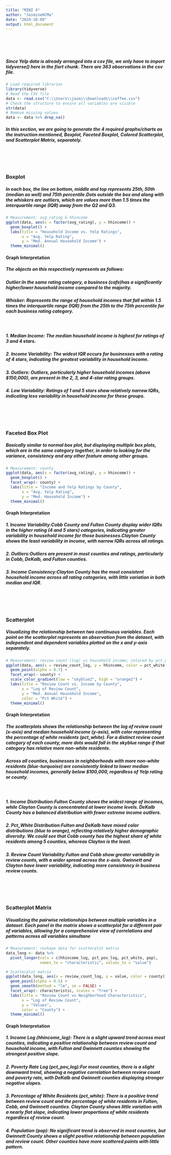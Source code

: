 ---
title: "MINI 4"
author: "JasmineHCMa"
date: "2024-10-09"
output: html_document
---

<br><br><br>

##### Since Yelp data is already arranged into a csv file, we only have to import **tidyverse()** here in the fisrt chunk. There are 363 observations in the csv file.
```{r Environment Setup}
# Load required libraries
library(tidyverse)
# Read the CSV file
data <- read.csv("C:\\Users\\jasmi\\Downloads\\coffee.csv")
# Check the structure to ensure all variables are visible
str(data)
# Remove missing values
data <- data %>% drop_na()
```
##### In this section, we are going to generate the 4 required graphs/charts as the instruction mentioned, Boxplot, Faceted Boxplot, Colored Scatterplot, and Scatterplot Matrix, separately.


<br><br><br>

### **Boxplot**
##### In each box, the line on bottom, middle and top represents 25th, 50th (median as well) and 75th percentile.Dots outside the box and along with the whiskers are *outliers*, which are values more than 1.5 times the *interquartile range (IQR)* away from the Q2 and Q3.
```{r Box-pt}
# Measurement: avg_rating & hhincome
ggplot(data, aes(x = factor(avg_rating), y = hhincome)) +
  geom_boxplot() +
  labs(title = "Household Income vs. Yelp Ratings",
       x = "Avg. Yelp Rating",
       y = "Med. Annual Household Income") +
  theme_minimal()
```

#### **Graph Interpretation**
##### The objects on this respectively represents as follows:
##### Outlier:In the same rating category, a business (cafe)has a significantly higher/lower household income compared to the majority.
##### Whisker: Represents the range of household incomes that fall within 1.5 times the interquartile range (IQR) from the 25th to the 75th percentile for each business rating category.

<br>

##### 1. **Median Income**: The median household income is highest for ratings of **3 and 4** stars.
##### 2. **Income Variability**: The widest IQR occurs for businesses with a rating of **4 stars**, indicating the greatest variability in household income.
##### 3. **Outliers**: Outliers, particularly higher household incomes (above $150,000), are present in the 2, 3, and 4-star rating groups.
##### 4. **Low Variability**: Ratings of **1 and 5 stars** show relatively narrow IQRs, indicating less variability in household income for these groups.

<br><br><br>

### **Faceted Box Plot**
##### Basically similar to normal box plot, but displaying multiple box plots, which are in the same category together, in order to looking for the variance, consistency and any other feature among other groups.
```{r Faceted-Box-pt}
# Measurement: county
ggplot(data, aes(x = factor(avg_rating), y = hhincome)) +
  geom_boxplot() +
  facet_wrap(~ county) +
  labs(title = "Income and Yelp Ratings by County",
       x = "Avg. Yelp Rating",
       y = "Med. Household Income") +
  theme_minimal()
```

#### **Graph Interpretation**
##### 1. **Income Variability**:**Cobb County** and **Fulton County** display wider IQRs in the higher rating (4 and 5 stars) categories, indicating greater variability in household income for those businesses.**Clayton County** shows the least variability in income, with narrow IQRs across all ratings.
##### 2. **Outliers**:Outliers are present in most counties and ratings, particularly in **Cobb**, **DeKalb**, and **Fulton** counties.
##### 3. **Income Consistency**:**Clayton County** has the most consistent household income across all rating categories, with little variation in both median and IQR.

<br><br><br>

### **Scatterplot**
##### Visualizing the relationship between *two continuous variables*. Each point on the scatterplot represents an observation from the dataset, with independent and dependent variables plotted on the x and y-axis separately.
```{r Scatterplot}
# Measurement: review count (log) vs household income; colored by pct_white, faceted by county
ggplot(data, aes(x = review_count_log, y = hhincome, color = pct_white)) +
  geom_point(alpha = 0.7) +
  facet_wrap(~ county) +
  scale_color_gradient(low = "skyblue2", high = "orange2") +
  labs(title = "Review Count vs. Income by County",
       x = "Log of Review Count",
       y = "Med. Annual Household Income",
       color = "Pct White") +
  theme_minimal()
```

#### **Graph Interpretation**
##### The scatterplots shows the relationship between the log of review count (x-axis) and median household income (y-axis), with color representing the percentage of white residents (pct_white). For a distinct review count category of each county, more dots would fall in the skyblue range if that category has relative more non-white residents.
##### Across all counties, businesses in neighborhoods with more non-white residents (blue-turquoise) are consistently linked to lower median household incomes, generally below $100,000, regardless of Yelp rating or county.

<br>

##### 1. **Income Distribution**:**Fulton County** shows the widest range of incomes, while Clayton County is concentrated at lower income levels. DeKalb County has a balanced distribution with fewer extreme income outliers.
##### 2. **Pct_White Distribution**:**Fulton and DeKalb** have mixed color distributions (blue to orange), reflecting relatively **higher demographic diversity**. We could see that Cobb county has the highest share of white residents among 5 counties, whereas Clayton is the least.
##### 3. **Review Count Variability**:**Fulton and Cobb** show greater variability in review counts, with a wider spread across the x-axis. Gwinnett and Clayton have lower variability, indicating more consistency in business review counts.
<br><br><br>

### **Scatterplot Matrix**
##### Visualizing the pairwise relationships between multiple variables in a dataset. Each panel in the matrix shows a scatterplot for a different pair of variables, allowing for a comprehensive view of correlations and patterns across all variables simultane
```{r Scatterplot-mtx}
# Measurement: reshape data for scatterplot matrix
data_long <- data %>%
  pivot_longer(cols = c(hhincome_log, pct_pov_log, pct_white, pop),
               names_to = "characteristic", values_to = "value")

# Scatterplot matrix
ggplot(data_long, aes(x = review_count_log, y = value, color = county)) +
  geom_point(alpha = 0.5) +
  geom_smooth(method = "lm", se = FALSE) +
  facet_wrap(~ characteristic, scales = "free") +
  labs(title = "Review Count vs Neighborhood Characteristics",
       x = "Log of Review Count",
       y = "Values",
       color = "County") +
  theme_minimal()

```

#### **Graph Interpretation**
##### 1. **Income Log (hhincome_log)**: There is a slight upward trend across most counties, indicating a **positive relationship** between review count and household income, with **Fulton and Gwinnett** counties showing the strongest positive slope.
##### 2. **Poverty Rate Log (pct_pov_log)**:For most counties, there is a slight downward trend, showing a **negative correlation** between review count and poverty rate, with **DeKalb and Gwinnett** counties displaying stronger negative slopes.
##### 3. **Percentage of White Residents (pct_white)**: There is a **positive trend** between review count and the percentage of white residents in Fulton, Cobb, and Gwinnett counties. **Clayton County** shows little variation with a nearly flat slope, indicating lower proportions of white residents regardless of review count.
##### 4. **Population (pop)**: No significant trend is observed in most counties, but **Gwinnett County** shows a slight positive relationship between population and review count. Other counties have more scattered points with little pattern.